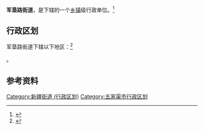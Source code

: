 {{中国乡级行政区|65/90/04/001/000}}

'''军垦路街道'''，是{{PRC admin/fullname|65/90/04/001/000|3}}下辖的一个[[乡镇|乡镇]]级行政单位。<ref>{{PRC admin/ref sgc|{{PRC admin/parent|65/90/04/001/000}}}}</ref>

== 行政区划 ==

军垦路街道下辖以下地区：<ref>{{PRC admin/ref sgc|65/90/04/001/000}}</ref>

{{PRC admin/children|65/90/04/001/000}}。

== 参考资料 ==

{{reflist}}

{{行政区划小作品}}
{{新疆维吾尔自治区五家渠市行政区划}}

[[Category:新疆街道_(行政区划)|Category:新疆街道 (行政区划)]]
[[Category:五家渠市行政区划|Category:五家渠市行政区划]]
